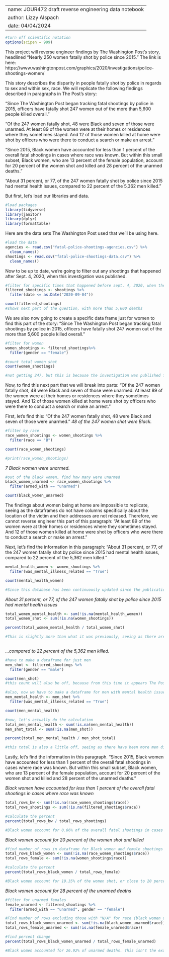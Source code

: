 ------------------
name: JOUR472 draft reverse engineering data notebook
author: Lizzy Alspach
date: 04/04/2024
------------------
```r
#turn off scientific notation
options(scipen = 999)
```

This project will reverse engineer findings by The Washington Post's story, headlined "Nearly 250 women fatally shot by police since 2015." The link is here: https://www.washingtonpost.com/graphics/2020/investigations/police-shootings-women/

This story describes the disparity in people fatally shot by police in regards to sex and within sex, race. We will replicate the following findings described in paragraphs in The Post’s story: 

“Since The Washington Post began tracking fatal shootings by police in 2015, officers have fatally shot 247 women out of the more than 5,600 people killed overall.”

“Of the 247 women fatally shot, 48 were Black and seven of those were unarmed. At least 89 of the women were at their homes or residences where they sometimes stayed. And 12 of those women killed at home were shot by officers who were there to conduct a search or make an arrest.”

“Since 2015, Black women have accounted for less than 1 percent of the overall fatal shootings in cases where race was known. But within this small subset, Black women, who are 13 percent of the female population, account for 20 percent of the women shot and killed and 28 percent of the unarmed deaths.”

“About 31 percent, or 77, of the 247 women fatally shot by police since 2015 had mental health issues, compared to 22 percent of the 5,362 men killed.”

But first, let’s load our libraries and data. 

```r
#load packages
library(tidyverse)
library(janitor)
library(dplyr)
library(formattable)
```

Here are the data sets The Washington Post used that we'll be using here. 
```r
#load the data
agencies <- read.csv("fatal-police-shootings-agencies.csv") %>% 
  clean_names()
shootings <- read.csv("fatal-police-shootings-data.csv") %>% 
  clean_names()
```

Now to be up to date, we're going to filter out any shootings that happened after Sept. 4, 2020, when this investigation was published.
```r
#filter for specific times that happened before sept. 4, 2020, when the story was published
filtered_shootings <- shootings %>%
  filter(date <= as.Date("2020-09-04"))

count(filtered_shootings)
#shows next part of the question, with more than 5,600 deaths
```

We are also now going to create a specific data frame just for women to find this part of the story: "Since The Washington Post began tracking fatal shootings by police in 2015, officers have fatally shot 247 women out of the more than 5,600 people killed overall.”

```r
#filter for women
women_shootings <- filtered_shootings%>%
  filter(gender == "female")

#count total women shot
count(women_shootings)

#not getting 247, but this is because the investigation was published four years ago and values have routinely been added. With this, ther emust have been another female death discovered during that period of time that caused this slight discrepancy. This is 248 out of more than 5,600, as shown in the code chunk before this one.
```

Now, to find this next part that we will break into parts: “Of the 247 women fatally shot, 48 were Black and seven of those were unarmed. At least 89 of the women were at their homes or residences where they sometimes stayed. And 12 of those women killed at home were shot by officers who were there to conduct a search or make an arrest.”

First, let's find this: “Of the 247 women fatally shot, 48 were Black and seven of those were unarmed."
*48 of the 247 women shot were Black.*
```r
#filter by race
race_women_shootings <- women_shootings %>% 
  filter(race == "B")

count(race_women_shootings)

#print(race_women_shootings)
```

*7 Black women were unarmed.*
```r
#out of the black women, find how many were unarmed
black_women_unarmed <- race_women_shootings %>% 
  filter(armed_with == "unarmed")

count(black_women_unarmed)
```

The findings about women being at home are impossible to replicate, seeing as the dataframes do not have columns specifically about the location of the victim and their addresses are not released. Therefore, we cannot reverse engineer this part of this paragraph: "At least 89 of the women were at their homes or residences where they sometimes stayed. And 12 of those women killed at home were shot by officers who were there to conduct a search or make an arrest.”


Next, let's find the information in this paragraph:
"About 31 percent, or 77, of the 247 women fatally shot by police since 2015 had mental health issues, compared to 22 percent of the 5,362 men killed."
```r
mental_health_women <- women_shootings %>% 
  filter(was_mental_illness_related == "True")

count(mental_health_women)

#Since this database has been continuously updated since the publication of this investigation in 2020, there are likely to have been about six more women who were discovered to have mental health issues. 
```
*About 31 percent, or 77, of the 247 women fatally shot by police since 2015 had mental health issues*
```r
total_women_mental_health <- sum(!is.na(mental_health_women))
total_women_shot <- sum(!is.na(women_shootings))

percent(total_women_mental_health / total_women_shot)

#This is slightly more than what it was previously, seeing as there are now 83 women recorded with mental health issues and 248 women recorded fatalities. Now, it's at about 33.48%.
  
```


*...compared to 22 percent of the 5,362 men killed.*
```r
#have to make a dataframe for just men
men_shot <- filtered_shootings %>% 
  filter(gender == "male")

count(men_shot)
#this count will also be off, because from this time it appears The Post discovered that there was actually one more man who was murdered before this investigation was published
```

```r
#also, now we have to make a dataframe for men with mental health issues
men_mental_health <- men_shot %>% 
  filter(was_mental_illness_related == "True")

count(men_mental_health)
```
```r
#now, let's actually do the calculation
total_men_mental_health <- sum(!is.na(men_mental_health))
men_shot_total <- sum(!is.na(men_shot))

percent(total_men_mental_health / men_shot_total)

#this total is also a little off, seeing as there have been more men discovered to have mental health issues since this investigation has been published. Instead of 22%, we see 23.25%. 
```
Lastly, let's find the information in this paragraph. 
"Since 2015, Black women have accounted for less than 1 percent of the overall fatal shootings in cases where race was known. But within this small subset, Black women, who are 13 percent of the female population, account for 20 percent of the women shot and killed and 28 percent of the unarmed deaths."

*Black women have accounted for less than 1 percent of the overall fatal shootings in cases where race was known*
```r
total_rows_bw <- sum(!is.na(race_women_shootings$race))
total_rows_shootings <- sum(!is.na(filtered_shootings$race))

#calculate the percent 
percent(total_rows_bw / total_rows_shootings)

#Black women account for 0.86% of the overall fatal shootings in cases where race was known, or less than 1 percent. We don't know if this too far from 1%, but is the value we received. 
```

*Black women account for 20 percent of the women shot and killed*
```r
#find number of rows in dataframe for Black women and female shootings dataframe with rows removed that contain "N/A" for race (assuming "where race was known" also applies to these sentences)
total_rows_black_women <- sum(!is.na(race_women_shootings$race))
total_rows_female <- sum(!is.na(women_shootings$race))

#calculate the percent
percent(total_rows_black_women / total_rows_female)

#Black women account for 19.35% of the women shot, or close to 20 percent - this figure is slightly off likely due to updates in the dataframe in the four years since the article was published. We're unsure as to why the number is lower, but it's unclear if the number changed since the investigation was published.
```
*Black women account for 28 percent of the unarmed deaths*
```r
#filter for unarmed females
female_unarmed <- filtered_shootings %>%
  filter(armed_with == "unarmed", gender == "female")
```

```r
#Find number of rows excluding those with "N/A" for race (black_women_unarmed doesn't have any "N/A" values for race, but adding based on mindset that wapo reporters are working with regularly updated data)
total_rows_black_women_unarmed <- sum(!is.na(black_women_unarmed$race))
total_rows_female_unarmed <- sum(!is.na(female_unarmed$race))

#find percent change
percent(total_rows_black_women_unarmed / total_rows_female_unarmed)

#Black women accounted for 26.92% of unarmed deaths. This isn't the exact 28% figure, but we're unsure if this is a result of our syntax or just a database update since the time of publication.
```





